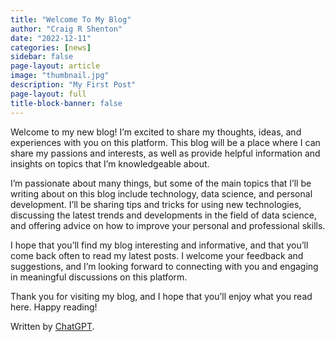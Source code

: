 ```yaml
---
title: "Welcome To My Blog"
author: "Craig R Shenton"
date: "2022-12-11"
categories: [news]
sidebar: false
page-layout: article
image: "thumbnail.jpg"
description: "My First Post"
page-layout: full
title-block-banner: false
---
```


Welcome to my new blog! I'm excited to share my thoughts, ideas, and experiences with you on this platform. This blog will be a place where I can share my passions and interests, as well as provide helpful information and insights on topics that I'm knowledgeable about.

I'm passionate about many things, but some of the main topics that I'll be writing about on this blog include technology, data science, and personal development. I'll be sharing tips and tricks for using new technologies, discussing the latest trends and developments in the field of data science, and offering advice on how to improve your personal and professional skills.

I hope that you'll find my blog interesting and informative, and that you'll come back often to read my latest posts. I welcome your feedback and suggestions, and I'm looking forward to connecting with you and engaging in meaningful discussions on this platform.

Thank you for visiting my blog, and I hope that you'll enjoy what you read here. Happy reading!

Written by [ChatGPT](https://chat.openai.com/chat).
